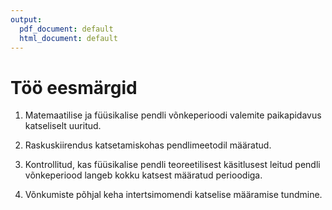 ```yaml
---
output:
  pdf_document: default
  html_document: default
---
```


# Töö eesmärgid

1.  Matemaatilise ja füüsikalise pendli võnkeperioodi valemite paikapidavus katseliselt uuritud.

2.  Raskuskiirendus katsetamiskohas pendlimeetodil määratud.

3. Kontrollitud, kas füüsikalise pendli teoreetilisest käsitlusest leitud pendli võnkeperiood langeb kokku katsest määratud perioodiga.

4. Võnkumiste põhjal keha intertsimomendi katselise määramise tundmine.

